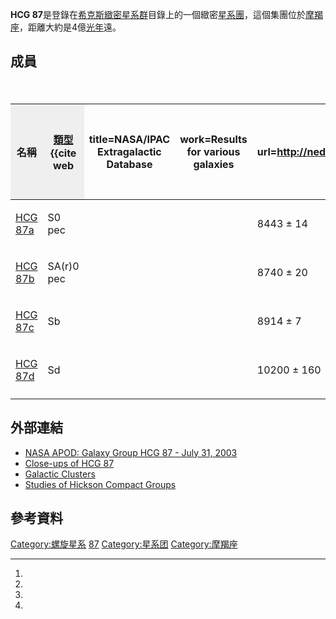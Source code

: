{{Galaxy cluster
| name = HCG 87
| image = 
| type = 緻密星系團
| distance = 40,000萬[[光年|光年]]
| ra = {{RA|20|48|11.9s}}<ref name="ned">{{cite web
  | title=NASA/IPAC Extragalactic Database
  | work=Results for HCG 87
  | url=http://nedwww.ipac.caltech.edu/
  | accessdate=2006-10-19
  | archive-date=2011-05-14
  | archive-url=https://web.archive.org/web/20110514100451/http://nedwww.ipac.caltech.edu/
  | dead-url=no
  }}</ref>
| dec = {{DEC|-19|50|35}}<ref name="ned" />
| z = 8,874 [[光里|光里]]/秒<ref name="ned" />
| constellation = [[摩羯座|摩羯座]]
| member_no = ~5
| main_member = [[螺旋星系HCG_87a|HCG 87a]]
| names = None
}}

'''HCG 87'''是登錄在[[希克斯緻密星系群|希克斯緻密星系群]]目錄上的一個緻密[[星系團|星系團]]，這個集團位於[[摩羯座|摩羯座]]，距離大約是4億[[光年|光年]]遠。

== 成員 ==

{| class="wikitable" style="text-align:center;border-collapse:collapse;" cellpadding="2"
|+'''HCG 87的成員'''
|-
! style="background:#efefef;" | 名稱
! style="background:#efefef;" | [[星系分類|類型]]<ref name="ned2">{{cite web
  | title=NASA/IPAC Extragalactic Database
  | work=Results for various galaxies
  | url=http://nedwww.ipac.caltech.edu/
  | accessdate=2006-10-19
  | archive-date=2011-05-14
  | archive-url=https://web.archive.org/web/20110514100451/http://nedwww.ipac.caltech.edu/
  | dead-url=no
  }}</ref>
! style="background:#efefef;" | [[赤經|R.A.]]（[[J2000|J2000]]）<ref name="ned2" />
! style="background:#efefef;" | [[赤緯|Dec.]]（[[J2000|J2000]]）<ref name="ned2" />
! style="background:#efefef;" | [[紅移|紅移]]（[[公里|公里]]／秒）<ref name="ned2" />
! style="background:#efefef;" | [[視星等|視星等]]<ref name="ned2" />
|- 
| [[HCG_87a|HCG 87a]]
| S0 pec
| {{RA|20|48|15.0}}
| {{DEC|-19|50|58}}
| 8443 ± 14
| 15.3
|-
| [[HCG_87b|HCG 87b]]
| SA(r)0 pec
| {{RA|20|48|10.9}}
| {{DEC|-19|51|23}}
| 8740 ± 20
| 15.4
|-
| [[HCG_87c|HCG 87c]]
| Sb
| {{RA|20|48|12.0}}
| {{DEC|-19|49|56}}
| 8914 ± 7
| 16.1
|-
| [[HCG_87d|HCG 87d]]
| Sd
| {{RA|20|48|12.8}}
| {{DEC|-19|50|46}}
| 10200 ± 160
| 17.8
|-
|}

== 外部連結 ==

*[http://antwrp.gsfc.nasa.gov/apod/ap030731.html NASA APOD: Galaxy Group HCG 87 - July 31, 2003]{{Wayback|url=http://antwrp.gsfc.nasa.gov/apod/ap030731.html |date=20041011180147 }}
*[https://web.archive.org/web/20080808112355/http://heritage.stsci.edu/1999/31/closeup.html Close-ups of HCG 87]
*[https://web.archive.org/web/20060503230456/http://www.cosmiclight.com/imagegalleries/gclusters.htm Galactic Clusters]
*[https://web.archive.org/web/20090211085725/http://heritage.stsci.edu/1999/31/supplemental.html Studies of Hickson Compact Groups]

== 參考資料 ==
{{Reflist}}
{{galaxy-stub}}

[[Category:螺旋星系|Category:螺旋星系]]
[[Category:希克斯緻密星系群|87]]
[[Category:星系团|Category:星系团]]
[[Category:摩羯座|Category:摩羯座]]